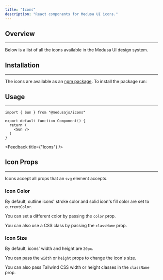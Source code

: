 ```yaml
---
title: "Icons"
description: "React components for Medusa UI icons."
---
```


## Overview
---

Below is a list of all the icons available in the Medusa UI design system.

<IconSearch />

## Installation
---

The icons are available as an [npm package](https://www.npmjs.com/package/@medusajs/icons). To install the package run:

<PackageInstall packageName="@medusajs/icons" />

## Usage
---

```tsx
import { Sun } from "@medusajs/icons"

export default function Component() {
  return (
    <Sun />
  )
}
```

<Feedback title={"Icons"} />

## Icon Props
---

Icons accept all props that an `svg` element accepts.

### Icon Color

By default, outline icons' stroke color and solid icon's fill color are set to `currentColor`.

You can set a different color by passing the `color` prop.

<ComponentExample name="icon-color" />

You can also use a CSS class by passing the `className` prop.

<ComponentExample name="icon-color-classes" />

### Icon Size

By default, icons' width and height are `20px`.

You can pass the `width` or `height` props to change the icon's size.

<ComponentExample name="icon-size-props" />

You can also pass Tailwind CSS width or height classes in the `className` prop.

<ComponentExample name="icon-size-classes" />
